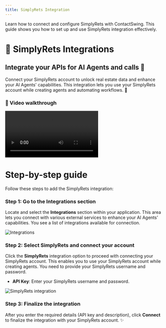 ```yaml
---
title: SimplyRets Integration
---
```


Learn how to connect and configure SimplyRets with ContactSwing. This guide shows you how to set up and use SimplyRets integration effectively.

# 🔗 SimplyRets Integrations

## Integrate your APIs for AI Agents and calls 🏡

Connect your SimplyRets account to unlock real estate data and enhance your AI Agents' capabilities. This integration lets you use your SimplyRets account while creating agents and automating workflows. 🚀

### 🎥 Video walkthrough

<div class="card-video">
  <video src="https://storage.googleapis.com/helpsessionvideos/Contactswing/Videos/sim.mp4" autoplay playsinline controls title="SimplyRets Integration"></video>
</div>

# Step-by-step guide

Follow these steps to add the SimplyRets integration:

### Step 1: Go to the Integrations section
Locate and select the **Integrations** section within your application. This area lets you connect with various external services to enhance your AI Agents' capabilities. You see a list of integrations available for connection.

<img src="https://storage.googleapis.com/helpsessionvideos/Contactswing/images/e1.jpg" alt="Integrations" />

### Step 2: Select SimplyRets and connect your account
Click the **SimplyRets** integration option to proceed with connecting your SimplyRets account. This enables you to use your SimplyRets account while creating agents. You need to provide your SimplyRets username and password.
- **API Key**: Enter your SimplyRets username and password.

<img src="https://storage.googleapis.com/helpsessionvideos/Contactswing/images/e5.jpg" alt="SimplyRets integration" />

### Step 3: Finalize the integration
After you enter the required details (API key and description), click **Connect** to finalize the integration with your SimplyRets account. ✨


